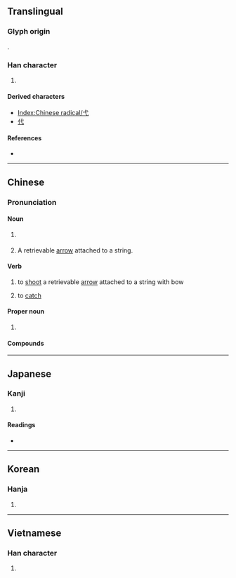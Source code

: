 {{character info/new}}
{{also|戈}}
==Translingual==
{{stroke order|type=animate}}

===Glyph origin===
{{Han etyl}}
{{liushu|p}}.

===Han character===
{{Han char|rn=56|rad=弋|as=00|sn=3|four=43000|canj=IP}}

# {{mul-kangxi radical-def}}

====Derived characters====
* [[Index:Chinese radical/弋]]
* [[代]]

====References====
* {{Han ref|kx=0355.010|dkj=09656|dj=0670.160|hdz=10557.230|uh=5F0B|ud=24331|bh=A47C|bd=42108}}

----

==Chinese==
{{zh-forms}}

===Pronunciation===
{{zh-pron
|m=yì
|c=jik6
|h=pfs=yi̍t
|mn=e̍k
|w=
|mc=y
|oc=y
|ma=|ma2=
|cat=v
}}

====Noun====
{{zh-noun}}

# {{lb|zh|obsolete}} {{zh-alt-form|杙|tr=-}}
# {{lb|zh|archaic}} A retrievable [[arrow]] attached to a string.

====Verb====
{{zh-verb}}

# {{lb|zh|archaic}} to [[shoot]] a retrievable [[arrow]] attached to a string with bow
# {{lb|zh|archaic}} to [[catch]]

====Proper noun====
{{zh-proper noun}}

# {{surname|lang=zh}}

====Compounds====
{{zh-der|弋者何篡|弋人何篡|弋不射宿|弋獲|弋者何慕|弋陽腔|弋綈|游弋|青弋江|巡弋飛彈|巡弋}}

----

==Japanese==

===Kanji===
{{ja-kanji|grade=|rs=弋00}}

# {{defn|lang=ja|sort=弋00}}

====Readings====
* {{ja-readings|on=[[よく]] (yoku)|kun=[[いぐるみ]] (igurumi)}}

----

==Korean==

===Hanja===
{{ko-hanja|hangeul=익|eumhun=|rv=ik|mr=ik|y=ik}}

# {{defn|lang=ko|sort=弋00}}

----

==Vietnamese==

===Han character===
{{vi-readings|rs=弋00|hanviet=[[dặc]], [[dác]], [[dạc]], [[nhác]], [[nhấc]], [[rạc]], [[giặc]], [[nhắc]]}}

# {{defn|lang=vi|sort=弋00}}

[[Category:CJKV radicals| ]]